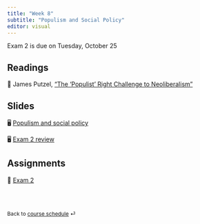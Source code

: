 ---
title: "Week 8"
subtitle: "Populism and Social Policy"
editor: visual
---

::: callout-important
Exam 2 is due on Tuesday, October 25
:::

## Readings

📖 James Putzel, ["The 'Populist' Right Challenge to
Neoliberalism"](https://onlinelibrary-wiley-com.proxygw.wrlc.org/doi/full/10.1111/dech.12578)

## Slides

🖥️ [Populism and social policy](/slides/lecture-8.1.html)

🖥️ [Exam 2 review](/slides/lecture-8.2.html)

## Assignments

📘 [Exam
2](https://blackboard.gwu.edu/webapps/blackboard/content/listContentEditable.jsp?content_id=_12520540_1&course_id=_374099_1&mode=reset)

<br><br>

::: {style="font-size: 0.875em;"}
Back to [course schedule](/ "Course schedule") ⏎
:::
